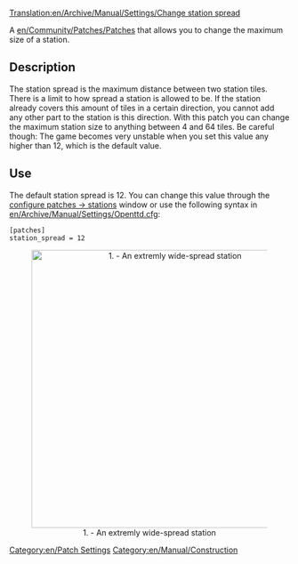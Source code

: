 [[Translation:en/Archive/Manual/Settings/Change station spread]]
[[Category:en/Patch Settings]]
[[Category:en/Manual/Construction]]

A [[en/Community/Patches/Patches]] that allows you to change the maximum size of a station.

==Description==
The station spread is the maximum distance between two station tiles. There is a limit to how spread a station is allowed to be. If the station already covers this amount of tiles in a certain direction, you cannot add any other part to the station is this direction. With this patch you can change the maximum station size to anything between 4 and 64 tiles. Be careful though: The game becomes very unstable when you set this value any higher than 12, which is the default value.

==Use==
The default station spread is 12. You can change this value through the [[en/Archive/Manual/Settings/Configuring patches/Stations|configure patches -> stations]] window or use the following syntax in [[en/Archive/Manual/Settings/Openttd.cfg]]:
<pre>[patches]
station_spread = 12</pre>

<center>[[File:en/Archive/Manual/Settings/ChangeStationSpread.png|thumb|center|500px|1. - An extremly wide-spread station]]</center>